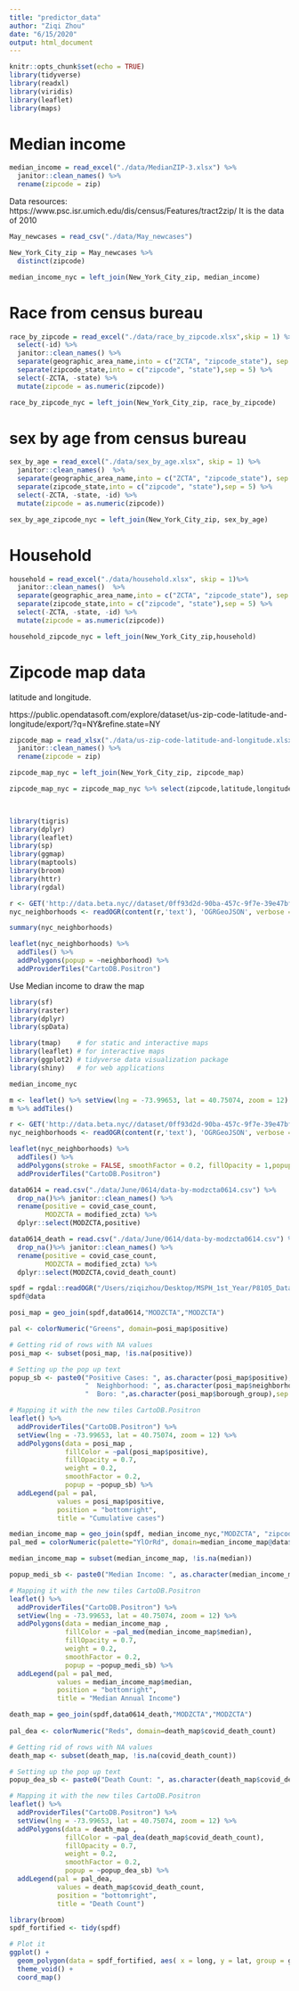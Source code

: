 ```yaml
---
title: "predictor_data"
author: "Ziqi Zhou"
date: "6/15/2020"
output: html_document
---
```


```r
knitr::opts_chunk$set(echo = TRUE)
library(tidyverse)
library(readxl)
library(viridis)
library(leaflet)
library(maps)
```


# Median income
```r
median_income = read_excel("./data/MedianZIP-3.xlsx") %>% 
  janitor::clean_names() %>% 
  rename(zipcode = zip)
```

Data resources: https://www.psc.isr.umich.edu/dis/census/Features/tract2zip/
It is the data of 2010
```r
May_newcases = read_csv("./data/May_newcases")

New_York_City_zip = May_newcases %>% 
  distinct(zipcode)

median_income_nyc = left_join(New_York_City_zip, median_income)
```


# Race from census bureau
```r
race_by_zipcode = read_excel("./data/race_by_zipcode.xlsx",skip = 1) %>% 
  select(-id) %>% 
  janitor::clean_names() %>% 
  separate(geographic_area_name,into = c("ZCTA", "zipcode_state"), sep = 6) %>% 
  separate(zipcode_state,into = c("zipcode", "state"),sep = 5) %>% 
  select(-ZCTA, -state) %>% 
  mutate(zipcode = as.numeric(zipcode))

race_by_zipcode_nyc = left_join(New_York_City_zip, race_by_zipcode)

```


# sex by age from census bureau

```r
sex_by_age = read_excel("./data/sex_by_age.xlsx", skip = 1) %>% 
  janitor::clean_names()  %>% 
  separate(geographic_area_name,into = c("ZCTA", "zipcode_state"), sep = 6) %>% 
  separate(zipcode_state,into = c("zipcode", "state"),sep = 5) %>% 
  select(-ZCTA, -state, -id) %>% 
  mutate(zipcode = as.numeric(zipcode))

sex_by_age_zipcode_nyc = left_join(New_York_City_zip, sex_by_age)

```


# Household
```r
household = read_excel("./data/household.xlsx", skip = 1)%>% 
  janitor::clean_names()  %>% 
  separate(geographic_area_name,into = c("ZCTA", "zipcode_state"), sep = 6) %>% 
  separate(zipcode_state,into = c("zipcode", "state"),sep = 5) %>% 
  select(-ZCTA, -state, -id) %>% 
  mutate(zipcode = as.numeric(zipcode))

household_zipcode_nyc = left_join(New_York_City_zip,household)
```

# Zipcode map data

latitude and longitude.

https://public.opendatasoft.com/explore/dataset/us-zip-code-latitude-and-longitude/export/?q=NY&refine.state=NY


```r
zipcode_map = read_xlsx("./data/us-zip-code-latitude-and-longitude.xlsx",skip = 1) %>% 
  janitor::clean_names() %>% 
  rename(zipcode = zip)

zipcode_map_nyc = left_join(New_York_City_zip, zipcode_map)

zipcode_map_nyc = zipcode_map_nyc %>% select(zipcode,latitude,longitude)
  
```


```r

```



```r
library(tigris)
library(dplyr)
library(leaflet)
library(sp)
library(ggmap)
library(maptools)
library(broom)
library(httr)
library(rgdal)
```

```r
r <- GET('http://data.beta.nyc//dataset/0ff93d2d-90ba-457c-9f7e-39e47bf2ac5f/resource/35dd04fb-81b3-479b-a074-a27a37888ce7/download/d085e2f8d0b54d4590b1e7d1f35594c1pediacitiesnycneighborhoods.geojson')
nyc_neighborhoods <- readOGR(content(r,'text'), 'OGRGeoJSON', verbose = F)
```

```r
summary(nyc_neighborhoods)
```




```r
leaflet(nyc_neighborhoods) %>%
  addTiles() %>% 
  addPolygons(popup = ~neighborhood) %>%
  addProviderTiles("CartoDB.Positron")
```

Use Median income to draw the map
```r
library(sf)
library(raster)
library(dplyr)
library(spData)

library(tmap)    # for static and interactive maps
library(leaflet) # for interactive maps
library(ggplot2) # tidyverse data visualization package
library(shiny)   # for web applications
```

```r
median_income_nyc
```





```r
m <- leaflet() %>% setView(lng = -73.99653, lat = 40.75074, zoom = 12)
m %>% addTiles()
```


```r
r <- GET('http://data.beta.nyc//dataset/0ff93d2d-90ba-457c-9f7e-39e47bf2ac5f/resource/35dd04fb-81b3-479b-a074-a27a37888ce7/download/d085e2f8d0b54d4590b1e7d1f35594c1pediacitiesnycneighborhoods.geojson')
nyc_neighborhoods <- readOGR(content(r,'text'), 'OGRGeoJSON', verbose = F)
```



```r
leaflet(nyc_neighborhoods) %>%
  addTiles() %>% 
  addPolygons(stroke = FALSE, smoothFactor = 0.2, fillOpacity = 1,popup = ~neighborhood) %>%
  addProviderTiles("CartoDB.Positron")
```


```r
data0614 = read.csv("./data/June/0614/data-by-modzcta0614.csv") %>% 
  drop_na()%>% janitor::clean_names() %>% 
  rename(positive = covid_case_count,
         MODZCTA = modified_zcta) %>% 
  dplyr::select(MODZCTA,positive)

data0614_death = read.csv("./data/June/0614/data-by-modzcta0614.csv") %>% 
  drop_na()%>% janitor::clean_names() %>% 
  rename(positive = covid_case_count,
         MODZCTA = modified_zcta) %>% 
  dplyr::select(MODZCTA,covid_death_count)
```


```r
spdf = rgdal::readOGR("/Users/ziqizhou/Desktop/MSPH_1st_Year/P8105_Data_Science/Git/zipcode_covid-19/data/Geography-resources/MODZCTA_2010_WGS1984.geo.json")
spdf@data

posi_map = geo_join(spdf,data0614,"MODZCTA","MODZCTA")

pal <- colorNumeric("Greens", domain=posi_map$positive)

# Getting rid of rows with NA values
posi_map <- subset(posi_map, !is.na(positive))

# Setting up the pop up text
popup_sb <- paste0("Positive Cases: ", as.character(posi_map$positive), 
                   "  Neighborhood: ", as.character(posi_map$neighborhood_name),
                   "  Boro: ",as.character(posi_map$borough_group),sep = ",")

# Mapping it with the new tiles CartoDB.Positron
leaflet() %>%
  addProviderTiles("CartoDB.Positron") %>%
  setView(lng = -73.99653, lat = 40.75074, zoom = 12) %>% 
  addPolygons(data = posi_map , 
              fillColor = ~pal(posi_map$positive), 
              fillOpacity = 0.7, 
              weight = 0.2, 
              smoothFactor = 0.2, 
              popup = ~popup_sb) %>%
  addLegend(pal = pal, 
            values = posi_map$positive, 
            position = "bottomright", 
            title = "Cumulative cases")
```



```r
median_income_map = geo_join(spdf, median_income_nyc,"MODZCTA", "zipcode")
pal_med = colorNumeric(palette="YlOrRd", domain=median_income_map@data$median, na.color="transparent")

median_income_map = subset(median_income_map, !is.na(median))

popup_medi_sb <- paste0("Median Income: ", as.character(median_income_map$median))

# Mapping it with the new tiles CartoDB.Positron
leaflet() %>%
  addProviderTiles("CartoDB.Positron") %>%
  setView(lng = -73.99653, lat = 40.75074, zoom = 12) %>% 
  addPolygons(data = median_income_map , 
              fillColor = ~pal_med(median_income_map$median), 
              fillOpacity = 0.7, 
              weight = 0.2, 
              smoothFactor = 0.2, 
              popup = ~popup_medi_sb) %>%
  addLegend(pal = pal_med, 
            values = median_income_map$median, 
            position = "bottomright", 
            title = "Median Annual Income")
```


```r

death_map = geo_join(spdf,data0614_death,"MODZCTA","MODZCTA")
  
pal_dea <- colorNumeric("Reds", domain=death_map$covid_death_count)

# Getting rid of rows with NA values
death_map <- subset(death_map, !is.na(covid_death_count))

# Setting up the pop up text
popup_dea_sb <- paste0("Death Count: ", as.character(death_map$covid_death_count))

# Mapping it with the new tiles CartoDB.Positron
leaflet() %>%
  addProviderTiles("CartoDB.Positron") %>%
  setView(lng = -73.99653, lat = 40.75074, zoom = 12) %>% 
  addPolygons(data = death_map , 
              fillColor = ~pal_dea(death_map$covid_death_count), 
              fillOpacity = 0.7, 
              weight = 0.2, 
              smoothFactor = 0.2, 
              popup = ~popup_dea_sb) %>%
  addLegend(pal = pal_dea, 
            values = death_map$covid_death_count, 
            position = "bottomright", 
            title = "Death Count")
```




```r
library(broom)
spdf_fortified <- tidy(spdf)

# Plot it
ggplot() +
  geom_polygon(data = spdf_fortified, aes( x = long, y = lat, group = group), fill="#69b3a2", color="white") +
  theme_void() +
  coord_map()
```



